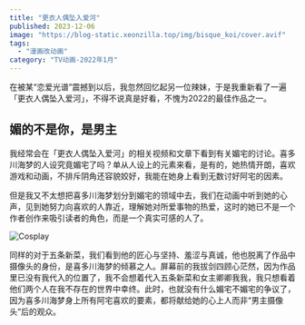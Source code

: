 ```yaml
---
title: "更衣人偶坠入爱河"
published: 2023-12-06
image: "https://blog-static.xeonzilla.top/img/bisque_koi/cover.avif"
tags:
  - "漫画改动画"
category: "TV动画-2022年1月"
---
```

在被某“恋爱光谱”震撼到以后，我忽然回忆起另一位辣妹，于是我重新看了一遍「更衣人偶坠入爱河」，不得不说真是好看，不愧为2022的最佳作品之一。

## 媚的不是你，是男主
我经常会在「更衣人偶坠入爱河」的相关视频和文章下看到有关媚宅的讨论。喜多川海梦的人设究竟媚宅了吗？单从人设上的元素来看，是有的，她热情开朗，喜欢游戏和动画，不排斥阴角还容貌姣好，我能在她身上看到无数讨好阿宅的因素。

但是我又不太想把喜多川海梦划分到媚宅的领域中去，我们在动画中听到她的心声，见到她努力向喜欢的人靠近，理解她对所爱事物的热爱，这时的她已不是一个作者创作来吸引读者的角色，而是一个真实可感的人了。

![Cosplay](https://blog-static.xeonzilla.top/img/bisque_koi/01.avif "Cosplay")

同样的对于五条新菜，我们看到他的匠心与坚持、羞涩与真诚，他也脱离了作品中摄像头的身份，是喜多川海梦的倾慕之人。屏幕前的我拔剑四顾心茫然，因为作品里已没有我代入的位置了，我不会想着代入五条新菜和女主卿卿我我，我只想看着他们两个人在我不存在的世界中幸终。此时，也就没有什么媚宅不媚宅的争议了，因为喜多川海梦身上所有阿宅喜欢的要素，都将献给她的心上人而非“男主摄像头”后的观众。
